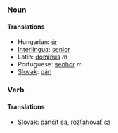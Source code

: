 ===Noun===
====Translations====
*Hungarian: [[úr]]
*[[Interlingua]]: [[senior]]
*Latin: [[dominus]] ''m''
*Portuguese: [[senhor]] ''m''
*[[Slovak]]: [[pán]]

===Verb===
====Translations====
*[[Slovak]]: [[pánčiť sa]], [[rozťahovať sa]]